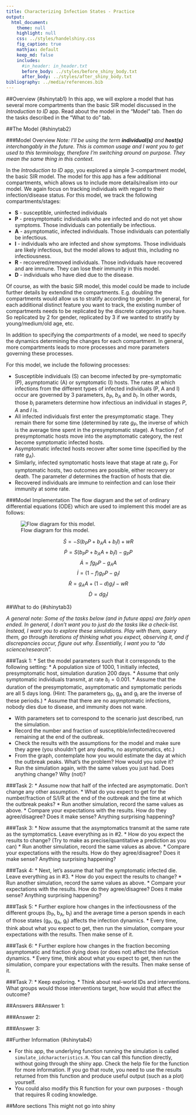 ```yaml
---
title: Characterizing Infection States - Practice
output:
  html_document:
    theme: null
    highlight: null
    css: ../styles/handelshiny.css
    fig_caption: true
    mathjax: default 
    keep_md: false
    includes:
      #in_header: in_header.txt
      before_body: ../styles/before_shiny_body.txt
      after_body: ../styles/after_shiny_body.txt 
bibliography: ../media/references.bib
---
```


##Overview {#shinytab1}
In this app, we will explore a model that has several more compartments than the basic SIR model discussed in the _Introduction to ID_ app. Read about the model in the "Model" tab. Then do the tasks described in the "What to do" tab.


##The Model {#shinytab2}

###Model Overview
*Note: I'll be using the term **individual(s)** and **host(s)** interchangably in the future. This is common usage and I want you to get used to this terminology, therefore I'm switching around on purpose. They mean the same thing in this context.*

In the _Introduction to ID_ app, you explored a simple 3-compartment model, the basic SIR model. The model for this app has a few additional compartments, which allows us to include more details/realism into our model. We again focus on tracking individuals with regard to their infection/disease status. For this model, we track the following compartments/stages:

* **S** - susceptible, uninfected individuals 
* **P** - presymptomatic individuals who are infected and do not yet show symptoms. Those individuals can potentially be infectious.
* **A** - asymptomatic, infected individuals. Those individuals can potentially be infectious.
* **I** - individuals who are infected and show symptoms. Those individuals are likely infectious, but the model allows to adjust this, including no infectiousness.
* **R** - recovered/removed individuals. Those individuals have recovered and are immune. They can lose their immunity in this model.
* **D** - individuals who have died due to the disease.

Of course, as with the basic SIR model, this model could be made to include further details by extendind the compartments. E.g. doubling the compartments would allow us to stratify according to gender. In general, for each additional distinct feature you want to track, the existing number of compartments needs to be replicated by the discrete categories you have. So replicated by 2 for gender, replicated by 3 if we wanted to stratify by young/medium/old age, etc. 

In addition to specifying the *compartments* of a model, we need to specify the dynamics determining the changes for each compartment. In general, more compartments leads to more processes and more parameters governing these processes.

For this model, we include the following processes: 

* Susceptible individuals (S) can become infected by pre-symptomatic (P), asymptomatic (A) or symptomatic (I) hosts. The rates at which infections from the different types of infected individuals (P, A and I) occur are governed by 3 parameters, $b_P$, $b_A$ and $b_I$. In other words, those $b_i$ parameters determine how infectious an individual in stages $P$, $A$ and $I$ is.
* All infected individuals first enter the presymptomatic stage. They remain there for some time (determined by rate $g_P$, the inverse of which is the average time spent in the presymptomatic stage). A fraction $f$ of presymptomatic hosts move into the asymptomatic category, the rest become symptomatic infected hosts.
* Asymptomatic infected hosts recover after some time (specified by the rate $g_A$). 
* Similarly, infected symptomatic hosts leave that stage at rate $g_I$. For symptomatic hosts, two outcomes are possible, either recovery or death. The parameter $d$ determines the fraction of hosts that die.
* Recovered individuals are immune to reinfection and can lose their immunity at some rate. 



###Model Implementation
The flow diagram and the set of ordinary differential equations (ODE) which are used to implement this model are as follows:

![Flow diagram for this model.](../media/IDCharacteristicmodel.png)

$$\dot S = -S (b_P P + b_A A + b_I I) + wR $$ 
$$\dot P = S (b_P P + b_A A + b_I I) - g_P P $$ 
$$\dot A = f g_P P - g_A A $$ 
$$\dot I = (1-f) g_P P - g_I I $$ 
$$\dot R = g_A A + (1-d) g_I I - wR$$
$$\dot D = d g_I I $$





##What to do {#shinytab3}

_A general note: Some of the tasks below (and in future apps) are fairly open ended. In general, I don't want you to just do the tasks like a check-list. Instead, I want you to explore these simulations. Play with them, query them, go through iterations of thinking what you expect, observing it, and if discrepancies occur, figure out why. Essentially, I want you to "do science/research"._ 


###Task 1: 
* Set the model parameters such that it corresponds to the following setting: 
    * A population size of 1000, 1 initially infected, presymptomatic host, simulation duration 200 days.
    * Assume that only symptomatic individuals transmit, at rate $b_I = 0.001$.
    * Assume that the duration of the presymptomatic, asymptomatic and symptomatic periods are all 5 days long. (Hint: The parameters g~P~, g~A~ and g~I~ are the inverse of these periods.)
    * Assume that there are no asymptomatic infections, nobody dies due to disease, and immunity does not wane.

* With parameters set to correspond to the scenario just described, run the simulation.
* Record the number and fraction of susceptible/infected/recovered remaining at the end of the outbreak.    
* Check the results with the assumptions for the model and make sure they agree (you shouldn't get any deaths, no asymptomatics, etc.)
* From the graph, contemplate how you would estimate the day at which the outbreak peaks. What's the problem? How would you solve it?
* Run the simulation again, with the same values you just had. Does anything change? Why (not)?

###Task 2: 
* Assume now that half of the infected are asymptomatic. Don't change any other assumption.
* What do you expect to get for the number/fraction of S/I/R at the end of the outbreak and the time at which the outbreak peaks?
* Run another simulation, record the same values as above.
* Compare your expectations with the results. How do they agree/disagree? Does it make sense? Anything surprising happening?

###Task 3: 
* Now assume that the asymptomatics transmit at the same rate as the symptomatics. Leave everything as in #2.
* How do you expect the results to change? (Try to make as precise/quantitative a prediction as you can)
* Run another simulation, record the same values as above.
* Compare your expectations with the results. How do they agree/disagree? Does it make sense? Anything surprising happening?

###Task 4: 
* Next, let's assume that half the symptomatic infected die. Leave everything as in #3.
* How do you expect the results to change?
* Run another simulation, record the same values as above.
* Compare your expectations with the results. How do they agree/disagree? Does it make sense? Anything surprising happening?

###Task 5: 
* Further explore how changes in the infectiousness of the different groups (b~P~, b~A~, b~I~) and the average time a person spends in each of those states (g~P~, g~A~, g~I~) affects the infection dynamics.
* Every time, think about what you expect to get, then run the simulation, compare your expectations with the results. Then make sense of it.

###Task 6: 
* Further explore how changes in the fraction becoming asymptomatic and fraction dying does (or does not) affect the infection dynamics.
* Every time, think about what you expect to get, then run the simulation, compare your expectations with the results. Then make sense of it.

###Task 7:
* Keep exploring.
* Think about real-world IDs and interventions. What groups would those interventions target, how would that affect the outcome?


##Answers 
##Answer 1: 

###Answer 2: 

###Answer 3: 


##Further Information {#shinytab4}

* For this app, the underlying function running the simulation is called `simulate_idcharacteristics.R`. You can call this function directly, without going through the shiny app. Check the help file for the function for more information. If you go that route, you need to use the results returned from this function and produce useful output (such as a plot) yourself. 
* You could also modify this R function for your own purposes - though that requires R coding knowledge.


##More sections
This might not go into shiny


